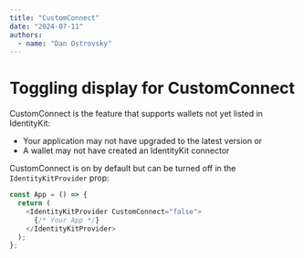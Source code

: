 ```yaml
---
title: "CustomConnect"
date: "2024-07-11"
authors:
  - name: "Dan Ostrovsky"
---
```


# Toggling display for CustomConnect

CustomConnect is the feature that supports wallets not yet listed in IdentityKit:
- Your application may not have upgraded to the latest version or
- A wallet may not have created an IdentityKit connector

CustomConnect is on by default but can be turned off in the `IdentityKitProvider` prop:

```typescript
const App = () => {
  return (
    <IdentityKitProvider CustomConnect="false">
      {/* Your App */}
    </IdentityKitProvider>
  );
};
```